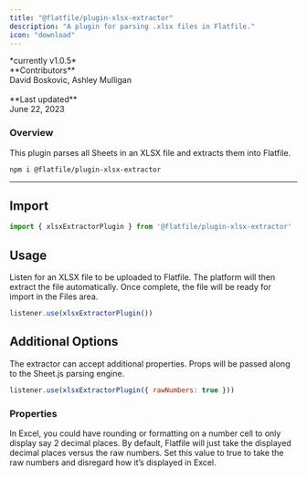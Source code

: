 ```yaml
---
title: "@flatfile/plugin-xlsx-extractor"
description: "A plugin for parsing .xlsx files in Flatfile."
icon: "download"
---
```


<CardGroup cols={1}>
    <Card title="@flatfile/plugin-xlsx-extractor" href="https://github.com/FlatFilers/flatfile-plugins/tree/main/plugins/xlsx-extractor" icon="github" >
    *currently v1.0.5*
    <br/>
    **Contributors**<br/>
    David Boskovic, Ashley Mulligan<br/>
    <br/>
    **Last updated**<br/>
    June 22, 2023
    </Card>
</CardGroup>


### Overview

This plugin parses all Sheets in an XLSX file and extracts them into Flatfile.


```SSH Install
npm i @flatfile/plugin-xlsx-extractor
```


---

## Import

```js
import { xlsxExtractorPlugin } from '@flatfile/plugin-xlsx-extractor'
```

## Usage

Listen for an XLSX file to be uploaded to Flatfile. The platform will then extract the file automatically. Once complete, the file will be ready for import in the Files area.

```js
listener.use(xlsxExtractorPlugin())
```

## Additional Options

The extractor can accept additional properties. Props will be passed along to the Sheet.js parsing engine.

```js 
listener.use(xlsxExtractorPlugin({ rawNumbers: true }))
```

### Properties

<ParamField path="rawNumbers" type="boolean" optional>
  In Excel, you could have rounding or formatting on a number cell to only display say 2 decimal places.
   By default, Flatfile will just take the displayed decimal places versus the raw numbers. 
   Set this value to true to take the raw numbers and disregard how it’s displayed in Excel.
</ParamField>

